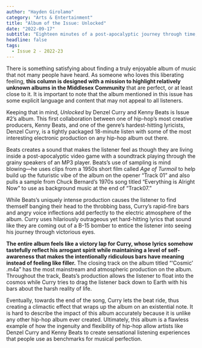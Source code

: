```yaml
---
author: "Hayden Girolamo"
category: "Arts & Entertainment"
title: "Album of the Issue: Unlocked"
date: "2022-09-17"
subtitle: "Eighteen minutes of a post-apocalyptic journey through time, what could go wrong?"
headline: false
tags:
  - Issue 2 - 2022-23
---
```


There is something satisfying about finding a truly enjoyable album of music that not many people have heard. As someone who loves this liberating feeling, **this column is designed with a mission to highlight relatively unknown albums in the Middlesex Community** that are perfect, or at least close to it. It is important to note that the album mentioned in this issue has some explicit language and content that may not appeal to all listeners.

Keeping that in mind, _Unlocked_ by Denzel Curry and Kenny Beats is Issue #2’s album. This first collaboration between one of hip-hop’s most creative producers, Kenny Beats, and one of the genre’s hardest-hitting lyricists, Denzel Curry, is a tightly packaged 18-minute listen with some of the most interesting electronic production on any hip-hop album out there.

Beats creates a sound that makes the listener feel as though they are living inside a post-apocalyptic video game with a soundtrack playing through the grainy speakers of an MP3 player. Beats’s use of sampling is mind blowing––he uses clips from a 1950s short film called _Age of Turmoil_ to help build up the futuristic vibe of the album on the opener “Track 01” and also pulls a sample from Chuck Bernard’s 1970s song titled “Everything is Alright Now” to use as background music at the end of “Track07.”

While Beats’s uniquely intense production causes the listener to find themself banging their head to the throbbing bass, Curry’s rapid-fire bars and angry voice inflections add perfectly to the electric atmosphere of the album. Curry uses hilariously outrageous yet hard-hitting lyrics that sound like they are coming out of a B-15 bomber to entice the listener into seeing his journey through victorious eyes.

**The entire album feels like a victory lap for Curry, whose lyrics somehow tastefully reflect his arrogant spirit while maintaining a level of self-awareness that makes the intentionally ridiculous bars have meaning instead of feeling like filler.** The closing track on the album titled “‘Cosmic’ .m4a” has the most mainstream and atmospheric production on the album. Throughout the track, Beats’s production allows the listener to float into the cosmos while Curry tries to drag the listener back down to Earth with his bars about the harsh reality of life.

Eventually, towards the end of the song, Curry lets the beat ride, thus creating a climactic effect that wraps up the album on an existential note. It is hard to describe the impact of this album accurately because it is unlike any other hip-hop album ever created. Ultimately, this album is a flawless example of how the ingenuity and flexibility of hip-hop allow artists like Denzel Curry and Kenny Beats to create sensational listening experiences that people use as benchmarks for musical perfection.
